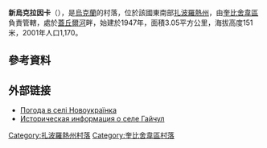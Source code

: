 {{coord|47|27|12|N|36|40|44|E|scale:100000|display=title}}

'''新烏克拉因卡'''（{{lang-uk|Новоукраїнка}}），是[[烏克蘭|烏克蘭]]的村落，位於該國東南部[[扎波羅熱州|扎波羅熱州]]，由[[奎比舍韋區|奎比舍韋區]]負責管轄，處於[[蓋丘爾河|蓋丘爾河]]畔，始建於1947年，面積3.05平方公里，海拔高度151米，2001年人口1,170。

==參考資料==
{{reflist}}

==外部链接==
* [http://weather.in.ua/ua/zaporozhskaja/18279 Погода в селі Новоукраїнка] {{Wayback|url=http://weather.in.ua/ua/zaporozhskaja/18279 |date=20111220165734 }}
* [http://www.surnameindex.info/info/ekaterinoslav/alexandrovsk/gaichul/index.html Историческая информация о селе Гайчул] {{Wayback|url=http://www.surnameindex.info/info/ekaterinoslav/alexandrovsk/gaichul/index.html |date=20211130034439 }} {{ref-ru}}

[[Category:扎波羅熱州村落|Category:扎波羅熱州村落]]
[[Category:奎比舍韋區村落|Category:奎比舍韋區村落]]


{{Zaporizhia-geo-stub}}